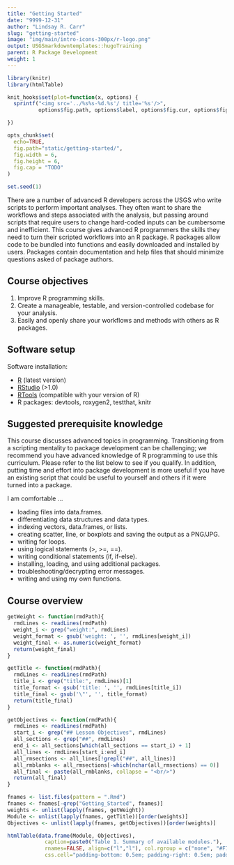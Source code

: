 ```yaml
---
title: "Getting Started"
date: "9999-12-31"
author: "Lindsay R. Carr"
slug: "getting-started"
image: "img/main/intro-icons-300px/r-logo.png"
output: USGSmarkdowntemplates::hugoTraining
parent: R Package Development
weight: 1
---
```


```r
library(knitr)
library(htmlTable)

knit_hooks$set(plot=function(x, options) {
  sprintf("<img src='../%s%s-%d.%s'/ title='%s'/>", 
          options$fig.path, options$label, options$fig.cur, options$fig.ext, options$fig.cap)

})

opts_chunk$set(
  echo=TRUE,
  fig.path="static/getting-started/",
  fig.width = 6,
  fig.height = 6,
  fig.cap = "TODO"
)

set.seed(1)
```

There are a number of advanced R developers across the USGS who write scripts to perform important analyses. They often want to share the workflows and steps associated with the analysis, but passing around scripts that require users to change hard-coded inputs can be cumbersome and inefficient. This course gives advanced R programmers the skills they need to turn their scripted workflows into an R package. R packages allow code to be bundled into functions and easily downloaded and installed by users. Packages contain documentation and help files that should minimize questions asked of package authors.

## Course objectives

1. Improve R programming skills.
2. Create a manageable, testable, and version-controlled codebase for your analysis.
3. Easily and openly share your workflows and methods with others as R packages.

## Software setup

Software installation:

- [R](https://cran.rstudio.com/bin/windows/base/) (latest version)
- [RStudio](https://www.rstudio.com/products/rstudio/download2/) (>1.0)
- [RTools](https://cran.r-project.org/bin/windows/Rtools/) (compatible with your version of R)
- R packages: devtools, roxygen2, testthat, knitr

## Suggested prerequisite knowledge

This course discusses advanced topics in programming. Transitioning from a scripting mentality to package development can be challenging; we recommend you have advanced knowledge of R programming to use this curriculum. Please refer to the list below to see if you qualify. In addition, putting time and effort into package development is more useful if you have an existing script that could be useful to yourself and others if it were turned into a package.

I am comfortable ...

- loading files into data.frames.
- differentiating data structures and data types.
- indexing vectors, data.frames, or lists.
- creating scatter, line, or boxplots and saving the output as a PNG/JPG.
- writing for loops.
- using logical statements (>, >=, ==).
- writing conditional statements (if, if-else).
- installing, loading, and using additional packages.
- troubleshooting/decrypting error messages.
- writing and using my own functions.

## Course overview

```r
getWeight <- function(rmdPath){
  rmdLines <- readLines(rmdPath)
  weight_i <- grep("weight:", rmdLines)
  weight_format <- gsub('weight: ', '', rmdLines[weight_i])
  weight_final <- as.numeric(weight_format)
  return(weight_final)
}

getTitle <- function(rmdPath){
  rmdLines <- readLines(rmdPath)
  title_i <- grep("title:", rmdLines)[1]
  title_format <- gsub('title: ', '', rmdLines[title_i])
  title_final <- gsub('\"', '', title_format)
  return(title_final)
}

getObjectives <- function(rmdPath){
  rmdLines <- readLines(rmdPath)
  start_i <- grep("## Lesson Objectives", rmdLines)
  all_sections <- grep("##", rmdLines)
  end_i <- all_sections[which(all_sections == start_i) + 1]
  all_lines <- rmdLines[start_i:end_i]
  all_rmsections <- all_lines[!grepl("##", all_lines)]
  all_rmblanks <- all_rmsections[-which(nchar(all_rmsections) == 0)]
  all_final <- paste(all_rmblanks, collapse = "<br/>")
  return(all_final)
}

fnames <- list.files(pattern = ".Rmd")
fnames <- fnames[-grep("Getting_Started", fnames)]
weights <- unlist(lapply(fnames, getWeight))
Module <- unlist(lapply(fnames, getTitle))[order(weights)]
Objectives <- unlist(lapply(fnames, getObjectives))[order(weights)]

htmlTable(data.frame(Module, Objectives), 
            caption=paste0("Table 1. Summary of available modules."),
            rnames=FALSE, align=c("l","l"), col.rgroup = c("none", "#F7F7F7"), 
            css.cell="padding-bottom: 0.5em; padding-right: 0.5em; padding-top: 0.5em;")

```
